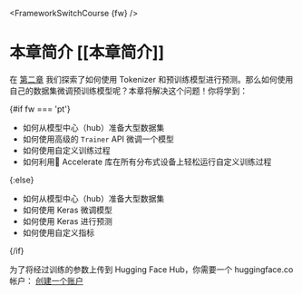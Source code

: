 <FrameworkSwitchCourse {fw} />

# 本章简介 [[本章简介]]

<CourseFloatingBanner
    chapter={3}
    classNames="absolute z-10 right-0 top-0"
/>

在 [第二章](/course/chapter2) 我们探索了如何使用 Tokenizer 和预训练模型进行预测。那么如何使用自己的数据集微调预训练模型呢？本章将解决这个问题！你将学到：

{#if fw === 'pt'}

* 如何从模型中心（hub）准备大型数据集
* 如何使用高级的 `Trainer` API 微调一个模型
* 如何使用自定义训练过程
* 如何利用🤗 Accelerate 库在所有分布式设备上轻松运行自定义训练过程

{:else}

* 如何从模型中心（hub）准备大型数据集
* 如何使用 Keras 微调模型
* 如何使用 Keras 进行预测
* 如何使用自定义指标

{/if}

为了将经过训练的参数上传到 Hugging Face Hub，你需要一个 huggingface.co 帐户： [创建一个账户](https://huggingface.co/join) 
